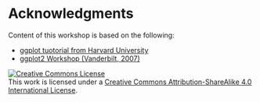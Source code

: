 # Acknowledgments

Content of this workshop is based on the following:

- [ggplot tuotorial from Harvard University](http://tutorials.iq.harvard.edu/R/Rgraphics/Rgraphics.html)
- [ggplot2 Workshop (Vanderbilt, 2007)](http://ggplot2.org/resources/2007-vanderbilt.pdf)

<a rel="license" href="http://creativecommons.org/licenses/by-sa/4.0/"><img alt="Creative Commons License" style="border-width:0" src="https://i.creativecommons.org/l/by-sa/4.0/88x31.png" /></a><br />This work is licensed under a <a rel="license" href="http://creativecommons.org/licenses/by-sa/4.0/">Creative Commons Attribution-ShareAlike 4.0 International License</a>.

